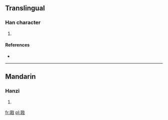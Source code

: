 ==Translingual==

===Han character===
{{Han char|rn=62|rad=戈|as=10|sn=14|four=|canj=一口戈 (MRI), X一口戈 (XMRI)}}

# {{defn|Han|sort=戈10}}

====References====
* {{Han ref|kx=0413.290|dkj=11636|dj=0756.310|hdz=21409.130|uh=6228|ud=25128}}

----

==Mandarin==

===Hanzi===
{{cmn-hanzi|pin=[[gē]] ([[ge1]]), [[yǐn]] ([[yin3]])|wg=ko<sup>1</sup>, yin<sup>3</sup>}}

# {{defn|Mandarin|sort=戈10}}

[[fr:戨]]
[[pl:戨]]